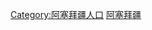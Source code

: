 {{Commonscat|Ethnic groups in Azerbaijan}}

[[Category:阿塞拜疆人口|Category:阿塞拜疆人口]]
[[Category:歐洲各國民族|阿塞拜疆]]